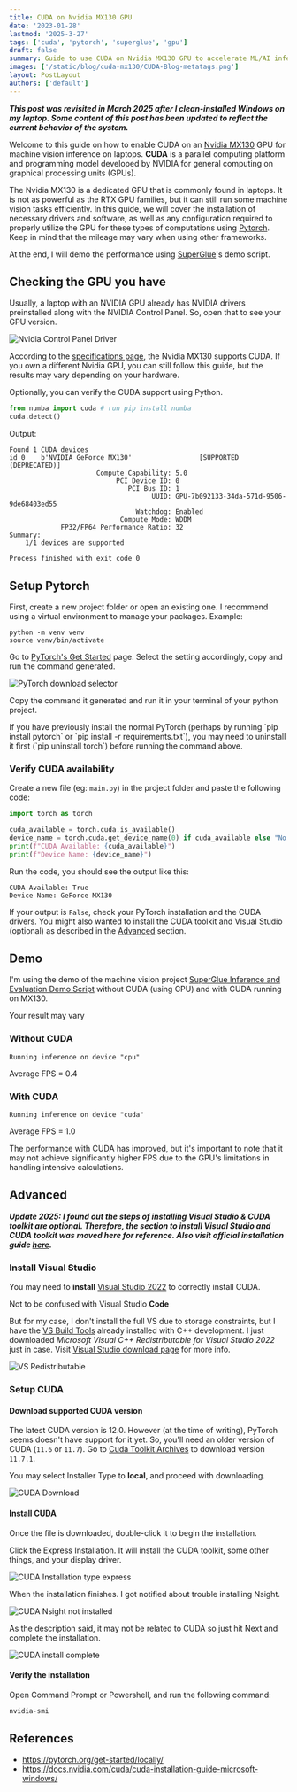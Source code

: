 ```yaml
---
title: CUDA on Nvidia MX130 GPU
date: '2023-01-28'
lastmod: '2025-3-27'
tags: ['cuda', 'pytorch', 'superglue', 'gpu']
draft: false
summary: Guide to use CUDA on Nvidia MX130 GPU to accelerate ML/AI inferencing on laptops
images: ['/static/blog/cuda-mx130/CUDA-Blog-metatags.png']
layout: PostLayout
authors: ['default']
---
```


***This post was revisited in March 2025 after I clean-installed Windows on my laptop. Some content of this post has been updated to reflect the current behavior of the system.***

Welcome to this guide on how to enable CUDA on an [Nvidia MX130](https://www.nvidia.com/en-gb/geforce/gaming-laptops/nvidia-geforce-mx130/) GPU for machine vision inference on laptops. **CUDA** is a parallel computing platform and programming model developed by NVIDIA for general computing on graphical processing units (GPUs).

The Nvidia MX130 is a dedicated GPU that is commonly found in laptops. It is not as powerful as the RTX GPU families, but it can still run some machine vision tasks efficiently. In this guide, we will cover the installation of necessary drivers and software, as well as any configuration required to properly utilize the GPU for these types of computations using [Pytorch](https://pytorch.org/). Keep in mind that the mileage may vary when using other frameworks.

At the end, I will demo the performance using [SuperGlue](https://github.com/magicleap/SuperGluePretrainedNetwork)'s demo script.

## Checking the GPU you have

Usually, a laptop with an NVIDIA GPU already has NVIDIA drivers preinstalled along with the NVIDIA Control Panel. So, open that to see your GPU version.

![Nvidia Control Panel Driver](/static/blog/cuda-mx130/Screenshot_2023-01-28_075046.png)

According to the [specifications page](https://www.nvidia.com/en-us/geforce/gaming-laptops/mx130/specifications/), the Nvidia MX130 supports CUDA. If you own a different Nvidia GPU, you can still follow this guide, but the results may vary depending on your hardware.

Optionally, you can verify the CUDA support using Python.

```python
from numba import cuda # run pip install numba
cuda.detect()
```

Output:

```text
Found 1 CUDA devices
id 0    b'NVIDIA GeForce MX130'                 [SUPPORTED (DEPRECATED)]
                      Compute Capability: 5.0
                           PCI Device ID: 0
                              PCI Bus ID: 1
                                    UUID: GPU-7b092133-34da-571d-9506-9de68403ed55
                                Watchdog: Enabled
                            Compute Mode: WDDM
             FP32/FP64 Performance Ratio: 32
Summary:
	1/1 devices are supported

Process finished with exit code 0

```
## Setup Pytorch

First, create a new project folder or open an existing one. I recommend using a virtual environment to manage your packages. Example:

```shell
python -m venv venv
source venv/bin/activate
```

Go to [PyTorch's Get Started](https://pytorch.org/get-started/locally/) page. Select the setting accordingly, copy and run the command generated.

![PyTorch download selector](/static/blog/cuda-mx130/Screenshot_pytorch_start_locally.png)

Copy the command it generated and run it in your terminal of your python project.

<Admonition type="note">
  If you have previously install the normal PyTorch (perhaps by running `pip install pytorch` or `pip install -r requirements.txt`), you may need to uninstall it first (`pip uninstall torch`) before running the command above.
</Admonition>

### Verify CUDA availability

Create a new file (eg: `main.py`) in the project folder and paste the following code:

```python
import torch as torch

cuda_available = torch.cuda.is_available()
device_name = torch.cuda.get_device_name(0) if cuda_available else "No CUDA device found"
print(f"CUDA Available: {cuda_available}")
print(f"Device Name: {device_name}")
```

Run the code, you should see the output like this:

```text
CUDA Available: True
Device Name: GeForce MX130
```

If your output is `False`, check your PyTorch installation and the CUDA drivers. You might also wanted to install the CUDA toolkit and Visual Studio (optional) as described in the [Advanced](#advanced) section.

## Demo

I'm using the demo of the machine vision project [SuperGlue Inference and Evaluation Demo Script](https://github.com/magicleap/SuperGluePretrainedNetwork)
without CUDA (using CPU) and with CUDA running on MX130.

<Admonition type="warning">Your result may vary</Admonition>

### Without CUDA

`Running inference on device "cpu"`

<ReactPlayer url="https://i.imgur.com/VK6pnMC.mp4" playing={true} controls={true} />

Average FPS = 0.4

### With CUDA

`Running inference on device "cuda"`

<ReactPlayer url="https://i.imgur.com/DvP0qyz.mp4" playing={true} controls={true} />

Average FPS = 1.0

The performance with CUDA has improved, but it's important to note that it may not achieve significantly higher FPS due to
the GPU's limitations in handling intensive calculations.

## Advanced

***Update 2025: I found out the steps of installing Visual Studio & CUDA toolkit are optional. Therefore, the section to install Visual Studio and CUDA toolkit was moved here for reference. Also visit official installation guide [here](https://docs.nvidia.com/cuda/cuda-installation-guide-microsoft-windows/index.html).***

### Install Visual Studio

You may need to **install** [Visual Studio 2022](https://visualstudio.microsoft.com/downloads/) to correctly install CUDA.

<Admonition type="warning">Not to be confused with Visual Studio **Code**</Admonition>

But for my case, I don't install the full VS due to storage constraints, but I have the [VS Build Tools](https://visualstudio.microsoft.com/downloads/?q=build+tools#build-tools-for-visual-studio-2022) already installed with C++ development. I just downloaded
_Microsoft Visual C++ Redistributable for Visual Studio 2022_ just in case. Visit [Visual Studio download page](https://visualstudio.microsoft.com/downloads/) for more info.

![VS Redistributable](/static/blog/cuda-mx130/Screenshot_20230128_042249.png)

### Setup CUDA

#### Download supported CUDA version

The latest CUDA version is 12.0. However (at the time of writing), PyTorch seems doesn't have support for it yet. So, you'll need an older version of CUDA (`11.6` or `11.7`). Go to [Cuda Toolkit Archives](https://developer.nvidia.com/cuda-toolkit-archive)
to download version `11.7.1`.

You may select Installer Type to **local**, and proceed with downloading.

![CUDA Download](/static/blog/cuda-mx130/Screenshot_2023-01-28_085406.png)

#### Install CUDA

Once the file is downloaded, double-click it to begin the installation.

Click the Express Installation. It will install the CUDA toolkit, some other things, and your display driver.

![CUDA Installation type express](/static/blog/cuda-mx130/Screenshot_20230128_090410.png)

When the installation finishes. I got notified about trouble installing Nsight.

![CUDA Nsight not installed](/static/blog/cuda-mx130/Screenshot_20230128_045741.png)

As the description said, it may not be related to CUDA so just hit Next and complete the installation.

![CUDA install complete](/static/blog/cuda-mx130/Screenshot_20230128_045759.png)

#### Verify the installation

Open Command Prompt or Powershell, and run the following command:

```ps
nvidia-smi
```


## References

- https://pytorch.org/get-started/locally/
- https://docs.nvidia.com/cuda/cuda-installation-guide-microsoft-windows/
